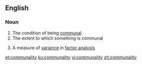 ==English==

===Noun===
{{en-noun|~|communalities}}

# The condition of being [[communal]]
# The extent to which something is communal
# {{lb|en|maths}} A measure of [[variance]] in [[factor analysis]]

[[et:communality]]
[[ku:communality]]
[[vi:communality]]
[[zh:communality]]